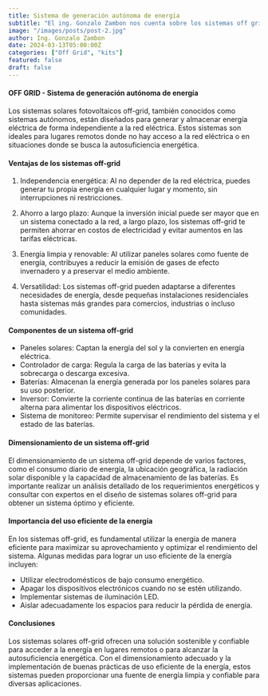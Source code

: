 ```yaml
---
title: Sistema de generación autónoma de energía
subtitle: "El ing. Gonzalo Zambon nos cuenta sobre los sistemas off grid"
image: "/images/posts/post-2.jpg"
author: Ing. Gonzalo Zambon
date: 2024-03-13T05:00:00Z
categories: ["Off Grid", "kits"]
featured: false
draft: false
---
```

#### OFF GRID - Sistema de generación autónoma de energía

Los sistemas solares fotovoltaicos off-grid, también conocidos como sistemas autónomos, están diseñados para generar y almacenar energía eléctrica de forma independiente a la red eléctrica. Estos sistemas son ideales para lugares remotos donde no hay acceso a la red eléctrica o en situaciones donde se busca la autosuficiencia energética.

#### Ventajas de los sistemas off-grid

1. Independencia energética: Al no depender de la red eléctrica, puedes generar tu propia energía en cualquier lugar y momento, sin interrupciones ni restricciones.

2. Ahorro a largo plazo: Aunque la inversión inicial puede ser mayor que en un sistema conectado a la red, a largo plazo, los sistemas off-grid te permiten ahorrar en costos de electricidad y evitar aumentos en las tarifas eléctricas.

3. Energía limpia y renovable: Al utilizar paneles solares como fuente de energía, contribuyes a reducir la emisión de gases de efecto invernadero y a preservar el medio ambiente.

4. Versatilidad: Los sistemas off-grid pueden adaptarse a diferentes necesidades de energía, desde pequeñas instalaciones residenciales hasta sistemas más grandes para comercios, industrias o incluso comunidades.

#### Componentes de un sistema off-grid

- Paneles solares: Captan la energía del sol y la convierten en energía eléctrica.
- Controlador de carga: Regula la carga de las baterías y evita la sobrecarga o descarga excesiva.
- Baterías: Almacenan la energía generada por los paneles solares para su uso posterior.
- Inversor: Convierte la corriente continua de las baterías en corriente alterna para alimentar los dispositivos eléctricos.
- Sistema de monitoreo: Permite supervisar el rendimiento del sistema y el estado de las baterías.

#### Dimensionamiento de un sistema off-grid

El dimensionamiento de un sistema off-grid depende de varios factores, como el consumo diario de energía, la ubicación geográfica, la radiación solar disponible y la capacidad de almacenamiento de las baterías. Es importante realizar un análisis detallado de los requerimientos energéticos y consultar con expertos en el diseño de sistemas solares off-grid para obtener un sistema óptimo y eficiente.

#### Importancia del uso eficiente de la energía

En los sistemas off-grid, es fundamental utilizar la energía de manera eficiente para maximizar su aprovechamiento y optimizar el rendimiento del sistema. Algunas medidas para lograr un uso eficiente de la energía incluyen:

- Utilizar electrodomésticos de bajo consumo energético.
- Apagar los dispositivos electrónicos cuando no se estén utilizando.
- Implementar sistemas de iluminación LED.
- Aislar adecuadamente los espacios para reducir la pérdida de energía.

#### Conclusiones

Los sistemas solares off-grid ofrecen una solución sostenible y confiable para acceder a la energía en lugares remotos o para alcanzar la autosuficiencia energética. Con el dimensionamiento adecuado y la implementación de buenas prácticas de uso eficiente de la energía, estos sistemas pueden proporcionar una fuente de energía limpia y confiable para diversas aplicaciones.
